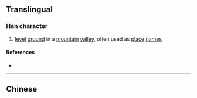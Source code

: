 {{character info/new}}
{{also|壪}}
==Translingual==

===Han character===
{{Han char|rn=32|rad=土|as=09|sn=12|four=40127|canj=GYCN|ids=⿰土弯}}

# [[level]] [[ground]] in a [[mountain]] [[valley]], often used as [[place]] [[name]]s

====References====
* {{Han ref|kx=0234.271|hdz=10465.131|uh=5846|ud=22598}}

----

==Chinese==
{{zh-see|壪}}